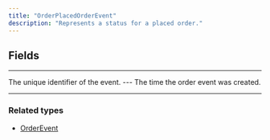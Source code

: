 ```yaml
---
title: "OrderPlacedOrderEvent"
description: "Represents a status for a placed order."
---
```


## Fields

---

<ParamField path="id" type="ID!">
The unique identifier of the event.
</ParamField>
---

<ParamField path="createdAt" type="Time!">
The time the order event was created.
</ParamField>

---

### Related types

* [OrderEvent](/api-reference/orderevent)